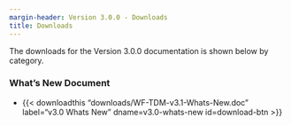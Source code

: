```yaml
---
margin-header: Version 3.0.0 - Downloads
title: Downloads
---
```


The downloads for the Version 3.0.0 documentation is shown below by category.

### What's New Document

 - {{< downloadthis "downloads/WF-TDM-v3.1-Whats-New.doc"
label="v3.0 Whats New" dname=v3.0-whats-new id=download-btn >}}



